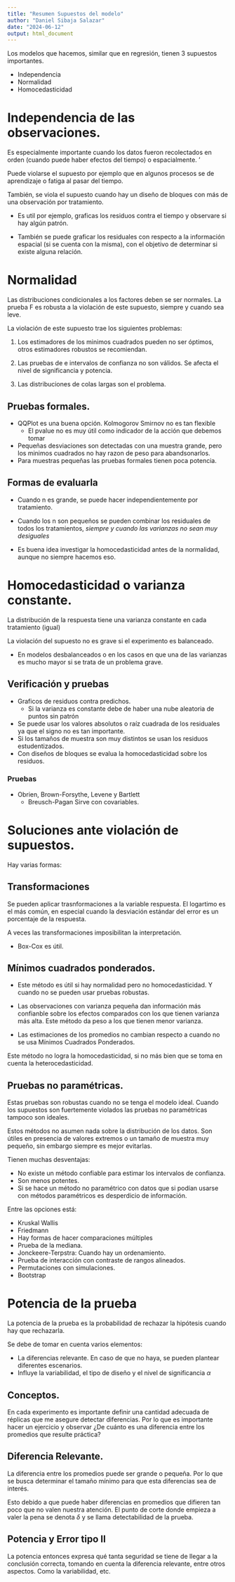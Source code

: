 ```yaml
---
title: "Resumen Supuestos del modelo"
author: "Daniel Sibaja Salazar"
date: "2024-06-12"
output: html_document
---
```


Los modelos que hacemos, similar que en regresión, tienen 3 supuestos importantes. 

- Independencia 
- Normalidad 
- Homocedasticidad 

# Independencia de las observaciones. 

Es especialmente importante cuando los datos fueron recolectados en orden (cuando puede haber efectos del tiempo) o espacialmente. '

Puede violarse el supuesto por ejemplo que en algunos procesos se de aprendizaje o fatiga al pasar del tiempo.

También, se viola el supuesto cuando hay un diseño de bloques con más de una observación por tratamiento. 

- Es util por ejemplo, graficas los residuos contra el tiempo y observare si hay algún patrón. 

- También se puede graficar los residuales con respecto a la información espacial (si se cuenta con la misma), con el objetivo de determinar si existe alguna relación. 

# Normalidad 

Las distribuciones condicionales a los factores deben se ser normales. La prueba F es robusta a la violación de este supuesto, siempre y cuando sea leve. 

La violación de este supuesto trae los siguientes problemas: 

1. Los estimadores de los minimos cuadrados pueden no ser óptimos, otros estimadores robustos se recomiendan. 

2. Las pruebas de e intervalos de confianza no son válidos. Se afecta el nivel de significancia y potencia.

3. Las distribuciones de colas largas son el problema. 

## Pruebas formales. 

- QQPlot es una buena opción. Kolmogorov Smirnov no es tan flexible 
    - El pvalue no es muy útil como indicador de la acción que debemos tomar 
- Pequeñas desviaciones son detectadas con una muestra grande, pero los minimos cuadrados no hay razon de peso para abandsonarlos. 
- Para muestras pequeñas las pruebas formales tienen poca potencia. 

## Formas de evaluarla 

- Cuando n es grande, se puede hacer independientemente por tratamiento. 

- Cuando los n son pequeños se pueden combinar los residuales de todos los tratamientos, *siempre y cuando las varianzas no sean muy desiguales*

- Es buena idea investigar la homocedasticidad antes de la normalidad, aunque no siempre hacemos eso. 

# Homocedasticidad o varianza constante. 

La distribución de la respuesta tiene una varianza constante en cada tratamiento (igual)

La violación del supuesto no es grave si el experimento es balanceado. 

- En modelos desbalanceados o en los casos en que una de las varianzas es mucho mayor si se trata de un problema grave. 

## Verificación y pruebas 

- Graficos de residuos contra predichos. 
    - Si la varianza es constante debe de haber una nube aleatoria de puntos sin patrón
- Se puede usar los valores absolutos o raíz cuadrada de los residuales ya que el signo no es tan importante. 
- Si los tamaños de muestra son muy distintos se usan los residuos estudentizados. 
- Con diseños de bloques se evalua la homocedasticidad sobre los residuos. 

### Pruebas 

- Obrien, Brown-Forsythe, Levene y Bartlett
    - Breusch-Pagan Sirve con covariables. 
    
# Soluciones ante violación de supuestos. 

Hay varias formas: 

## Transformaciones 

Se pueden aplicar trasnformaciones a la variable respuesta. El logartimo es el más común, en especial cuando la desviación estándar del error es un porcentaje de la respuesta. 

A veces las transformaciones imposibilitan la interpretación. 

- Box-Cox es útil. 

## Mínimos cuadrados ponderados. 

- Este método es útil si hay normalidad pero no homocedasticidad. Y cuando no se pueden usar pruebas robustas. 

- Las observaciones con varianza pequeña dan información más confianble sobre los efectos comparados con los que tienen varianza más alta. Este método da peso a los que tienen menor varianza. 

- Las estimaciones de los promedios no cambian respecto a cuando no se usa Mínimos Cuadrados Ponderados. 

Este método no logra la homocedasticidad, si no más bien que se toma en cuenta la heterocedasticidad. 


## Pruebas no paramétricas. 
 
Estas pruebas son robustas cuando no se tenga el modelo ideal. Cuando los supuestos son fuertemente violados las pruebas no paramétricas tampoco son ideales. 

Estos métodos no asumen nada sobre la distribución de los datos. Son útiles en presencia de valores extremos o un tamaño de muestra muy pequeño, sin embargo siempre es mejor evitarlas. 

Tienen muchas desventajas: 

- No existe un método confiable para estimar los intervalos de confianza. 
- Son menos potentes. 
- Si se hace un método no paramétrico con datos que si podían usarse con métodos paramétricos es desperdicio de información. 

Entre las opciones está: 

- Kruskal Wallis 
- Friedmann
- Hay formas de hacer comparaciones múltiples 
- Prueba de la mediana. 
- Jonckeere-Terpstra:  Cuando hay un ordenamiento. 
- Prueba de interacción con contraste de rangos alineados. 
- Permutaciones con simulaciones. 
- Bootstrap

# Potencia de la prueba

La potencia de la prueba es la probabilidad de rechazar la hipótesis cuando hay  que rechazarla. 

Se debe de tomar en cuenta varios elementos:

- La diferencias relevante. En caso de que no haya, se pueden plantear diferentes escenarios.
- Influye la variabilidad, el tipo de diseño y el nivel de significancia $\alpha$

## Conceptos. 

En cada experimento es importante definir una cantidad adecuada de réplicas que me asegure detectar diferencias. Por lo que es importante hacer un ejercicio y observar ¿De cuánto es una diferencia entre los promedios que resulte práctica?

## Diferencia Relevante. 

La diferencia entre los promedios puede ser grande o pequeña. Por lo que se busca determinar el tamaño mínimo para que esta diferencias sea de interés. 

Esto debido a que puede haber diferencias en promedios que difieren tan poco que no valen nuestra atención. El punto de corte donde empieza a valer la pena se denota $\delta$ y se llama detectabilidad de la prueba. 

## Potencia y Error tipo II 

La potencia entonces expresa qué tanta seguridad se tiene de llegar a la conclusión correcta, tomando en cuenta la diferencia relevante, entre otros aspectos. Como la variabilidad, etc. 















